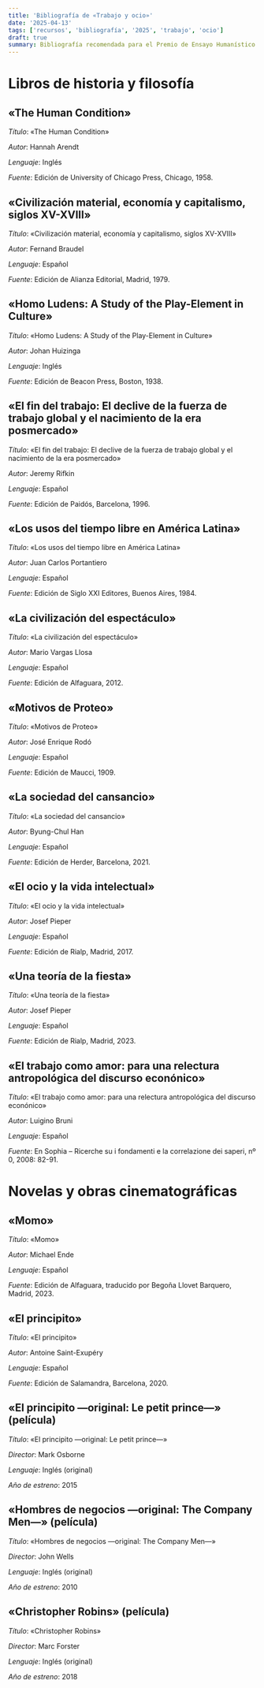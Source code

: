 ```yaml
---
title: 'Bibliografía de «Trabajo y ocio»'
date: '2025-04-13'
tags: ['recursos', 'bibliografía', '2025', 'trabajo', 'ocio']
draft: true
summary: Bibliografía recomendada para el Premio de Ensayo Humanístico 2025
---
```


# Libros de historia y filosofía


## «The Human Condition»

_Título_: «The Human Condition»

_Autor_: Hannah Arendt

_Lenguaje_: Inglés

_Fuente_: Edición de University of Chicago Press, Chicago, 1958.


## «Civilización material, economía y capitalismo, siglos XV-XVIII»

_Título_: «Civilización material, economía y capitalismo, siglos XV-XVIII»

_Autor_: Fernand Braudel

_Lenguaje_: Español

_Fuente_: Edición de Alianza Editorial, Madrid, 1979.


## «Homo Ludens: A Study of the Play-Element in Culture»

_Título_: «Homo Ludens: A Study of the Play-Element in Culture»

_Autor_: Johan Huizinga

_Lenguaje_: Inglés

_Fuente_: Edición de Beacon Press, Boston, 1938.


## «El fin del trabajo: El declive de la fuerza de trabajo global y el nacimiento de la era posmercado»

_Título_: «El fin del trabajo: El declive de la fuerza de trabajo global y el nacimiento de la era posmercado»

_Autor_: Jeremy Rifkin

_Lenguaje_: Español

_Fuente_: Edición de Paidós, Barcelona, 1996.


## «Los usos del tiempo libre en América Latina»

_Título_: «Los usos del tiempo libre en América Latina»

_Autor_: Juan Carlos Portantiero

_Lenguaje_: Español

_Fuente_: Edición de Siglo XXI Editores, Buenos Aires, 1984.


## «La civilización del espectáculo»

_Título_: «La civilización del espectáculo»

_Autor_: Mario Vargas Llosa

_Lenguaje_: Español

_Fuente_: Edición de Alfaguara, 2012.


## «Motivos de Proteo»

_Título_: «Motivos de Proteo»

_Autor_: José Enrique Rodó

_Lenguaje_: Español

_Fuente_: Edición de Maucci, 1909.


## «La sociedad del cansancio»

_Título_: «La sociedad del cansancio»

_Autor_: Byung-Chul Han

_Lenguaje_: Español

_Fuente_: Edición de Herder, Barcelona, 2021.


## «El ocio y la vida intelectual»

_Título_: «El ocio y la vida intelectual»

_Autor_: Josef Pieper

_Lenguaje_: Español

_Fuente_: Edición de Rialp, Madrid, 2017.


## «Una teoría de la fiesta»

_Título_: «Una teoría de la fiesta»

_Autor_: Josef Pieper

_Lenguaje_: Español

_Fuente_: Edición de Rialp, Madrid, 2023.


## «El trabajo como amor: para una relectura antropológica del discurso econónico»

_Título_: «El trabajo como amor: para una relectura antropológica del discurso econónico»

_Autor_: Luigino Bruni

_Lenguaje_: Español

_Fuente_: En Sophia – Ricerche su i fondamenti e la correlazione dei saperi, nº 0, 2008: 82-91.


# Novelas y obras cinematográficas


## «Momo»

_Título_: «Momo»

_Autor_: Michael Ende

_Lenguaje_: Español

_Fuente_: Edición de Alfaguara, traducido por Begoña Llovet Barquero, Madrid, 2023.


## «El principito»

_Título_: «El principito»

_Autor_: Antoine Saint-Exupéry

_Lenguaje_: Español

_Fuente_: Edición de Salamandra, Barcelona, 2020.


## «El principito —original: Le petit prince—» (película)

_Título_: «El principito —original: Le petit prince—»

_Director_: Mark Osborne

_Lenguaje_: Inglés (original)

_Año de estreno_: 2015


## «Hombres de negocios —original: The Company Men—» (película)

_Título_: «Hombres de negocios —original: The Company Men—»

_Director_: John Wells

_Lenguaje_: Inglés (original)

_Año de estreno_: 2010


## «Christopher Robins» (película)

_Título_: «Christopher Robins»

_Director_: Marc Forster

_Lenguaje_: Inglés (original)

_Año de estreno_: 2018
